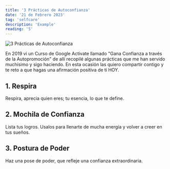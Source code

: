 ```yaml
---
title: '3 Prácticas de Autoconfianza'
date: '21 de Febrero 2023'
tag: 'selfcare'
description: 'Example'
reading: '5'
---
```


![3 Prácticas de Autoconfianza](https://tizanasoft.com/static/ART_3_PRACTICAS_DE_AUTOCONFIANZA.png)

En 2019 vi un Curso de Google Activate llamado "Gana Confianza a través de la Autopromoción" de allí recopilé algunas prácticas que me han servido muchísimo y sigo haciendo. En esta ocasión las quiero compartir contigo y te reto a que hagas una afirmación positiva de tí HOY.

## 1. Respira

Respira, aprecia quien eres; tu esencia, lo que te define.

## 2. Mochila de Confianza

Lista tus logros. Usalos para llenarte de mucha energía y volver a creer en tus sueños.

## 3. Postura de Poder

Haz una pose de poder, que refleje  una confianza extraordinaria.